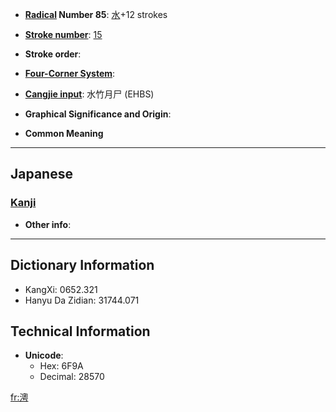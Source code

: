 * '''[[Wiktionary:Chinese radical index| Radical]] Number 85''': [[Wiktionary:Chinese radical index 水|水]]+12 strokes

* '''[[Wiktionary:Chinese total strokes index|Stroke number]]''': [[Wiktionary:Chinese total strokes index 15|15]]

* '''Stroke order''': 

* '''[[Wiktionary:Chinese four corner index|Four-Corner System]]''': 

* '''[[Wiktionary:Chinese Cangjie index|Cangjie input]]''': 水竹月尸 (EHBS)

* '''Graphical Significance and Origin''': 

* '''Common Meaning'''

----

==Japanese==
===[[Kanji]]===
{{kanji|on readings=[[いく]] (iku), [[おく]] (oku)|kun readings=[[おき]] (oki), [[くま]] (kuma)}}

* '''Other info''':  

----

== Dictionary Information ==

* KangXi: 0652.321
* Hanyu Da Zidian: 31744.071

== Technical Information ==

* '''Unicode''':
** Hex: 6F9A
** Decimal: 28570

[[fr:澚]]